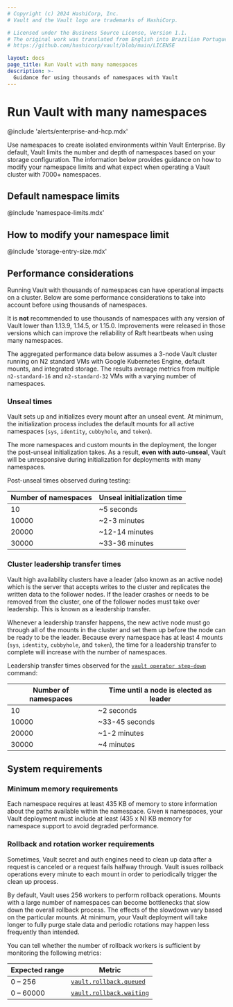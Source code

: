 ```yaml
---
# Copyright (c) 2024 HashiCorp, Inc.
# Vault and the Vault logo are trademarks of HashiCorp.

# Licensed under the Business Source License, Version 1.1.
# The original work was translated from English into Brazilian Portuguese.
# https://github.com/hashicorp/vault/blob/main/LICENSE

layout: docs
page_title: Run Vault with many namespaces
description: >-
  Guidance for using thousands of namespaces with Vault
---
```


# Run Vault with many namespaces

@include 'alerts/enterprise-and-hcp.mdx'

Use namespaces to create isolated environments within Vault Enterprise.
By default, Vault limits the number and depth of namespaces based on your
storage configuration. The information below provides guidance on how to modify
your namespace limits and what expect when operating a Vault cluster with 7000+
namespaces.

## Default namespace limits

@include 'namespace-limits.mdx'

## How to modify your namespace limit

@include 'storage-entry-size.mdx'

## Performance considerations

Running Vault with thousands of namespaces can have operational impacts on a
cluster. Below are some performance considerations to take into account before
using thousands of namespaces.

It is **not** recommended to use thousands of namespaces with any version of Vault
lower than 1.13.9, 1.14.5, or 1.15.0. Improvements were released in those
versions which can improve the reliability of Raft heartbeats when using many
namespaces.

<Note title="Testing parameters">

  The aggregated performance data below assumes a 3-node Vault cluster running
  on N2 standard VMs with Google Kubernetes Engine, default mounts, and
  integrated storage. The results average metrics from multiple `n2-standard-16`
  and `n2-standard-32` VMs with a varying number of namespaces.

</Note>

### Unseal times

Vault sets up and initializes every mount after an unseal event. At minimum,
the initialization process includes the default mounts for all active namespaces
(`sys`, `identity`, `cubbyhole`, and `token`).

The more namespaces and custom mounts in the deployment, the longer the
post-unseal initialization takes. As a result, **even with auto-unseal**, Vault
will be unresponsive during initialization for deployments with many namespaces.

Post-unseal times observed during testing:

| Number of namespaces | Unseal initialization time  |
|----------------------|-------------------|
| 10                   | ~5 seconds        |
| 10000                | ~2-3 minutes      |
| 20000                | ~12-14 minutes    |
| 30000                | ~33-36 minutes    |


### Cluster leadership transfer times

Vault high availability clusters have a leader (also known as an active node)
which is the server that accepts writes to the cluster and replicates the
written data to the follower nodes. If the leader crashes or needs to be removed
from the cluster, one of the follower nodes must take over leadership. This is
known as a leadership transfer.

Whenever a leadership transfer happens, the new active node must go through all
of the mounts in the cluster and set them up before the node can be ready to be
the leader. Because every namespace has at least 4 mounts (`sys`, `identity`,
`cubbyhole`, and `token`), the time for a leadership transfer to complete will
increase with the number of namespaces.

Leadership transfer times observed for the [`vault operator step-down`](/vault/docs/commands/operator/step-down)
command:

| Number of namespaces | Time until a node is elected as leader |
|----------------------|----------------------------------------|
| 10                   | ~2 seconds                             |
| 10000                | ~33-45 seconds                         |
| 20000                | ~1-2 minutes                           |
| 30000                | ~4 minutes                             |

## System requirements

### Minimum memory requirements

Each namespace requires at least 435 KB of memory to store information
about the paths available within the namespace. Given `N` namespaces, your
Vault deployment must include at least (435 x N) KB memory for namespace support
to avoid degraded performance.

### Rollback and rotation worker requirements

Sometimes, Vault secret and auth engines need to clean up data after a request
is canceled or a request fails halfway through. Vault issues rollback operations
every minute to each mount in order to periodically trigger the clean up
process.

By default, Vault uses 256 workers to perform rollback operations. Mounts with a
large number of namespaces can become bottlenecks that slow down the overall
rollback process. The effects of the slowdown vary based on the particular
mounts. At minimum, your Vault deployment will take longer to fully purge stale
data and periodic rotations may happen less frequently than intended.

You can tell whether the number of rollback workers is sufficient by monitoring
the following metrics:

| Expected range | Metric                                                                                           |
|----------------|--------------------------------------------------------------------------------------------------|
| 0 – 256        | [`vault.rollback.queued`](/vault/docs/internals/telemetry/metrics/core-system#rollback-metrics)  |
| 0 – 60000      | [`vault.rollback.waiting`](/vault/docs/internals/telemetry/metrics/core-system#rollback-metrics) |
